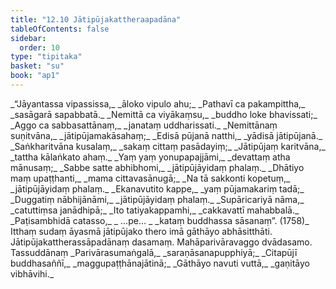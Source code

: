 ```yaml
---
title: "12.10 Jātipūjakattheraapadāna"
tableOfContents: false
sidebar:
  order: 10
type: "tipitaka"
basket: "su"
book: "ap1"
---
```



<DynamicBreadcrumb />

<Division number="82" book="ap1" bookNo="20" page="168">

<Paragraph number="2040" type="verses" book="ap1">
_“Jāyantassa vipassissa,_  
_āloko vipulo ahu;_  
_Pathavī ca pakampittha,_  
_sasāgarā sapabbatā._  

</Paragraph>

</Division>
<Division number="83" book="ap1" bookNo="20" page="168">

<Paragraph number="2041" type="verses" book="ap1">
_Nemittā ca viyākaṃsu,_  
_buddho loke bhavissati;_  
_Aggo ca sabbasattānaṃ,_  
_janataṃ uddharissati._  

</Paragraph>

</Division>
<Division number="84" book="ap1" bookNo="20" page="169">

<Paragraph number="2042" type="verses" book="ap1">
_Nemittānaṃ suṇitvāna,_  
_jātipūjamakāsahaṃ;_  
_Edisā pūjanā natthi,_  
_yādisā jātipūjanā._  

</Paragraph>

</Division>
<Division number="85" book="ap1" bookNo="20" page="169">

<Paragraph number="2043" type="verses" book="ap1">
_Saṅkharitvāna kusalaṃ,_  
_sakaṃ cittaṃ pasādayiṃ;_  
_Jātipūjaṃ karitvāna,_  
_tattha kālaṅkato ahaṃ._  

</Paragraph>

</Division>
<Division number="86" book="ap1" bookNo="20" page="169">

<Paragraph number="2044" type="verses" book="ap1">
_Yaṃ yaṃ yonupapajjāmi,_  
_devattaṃ atha mānusaṃ;_  
_Sabbe satte abhibhomi,_  
_jātipūjāyidaṃ phalaṃ._  

</Paragraph>

</Division>
<Division number="87" book="ap1" bookNo="20" page="169">

<Paragraph number="2045" type="verses" book="ap1">
_Dhātiyo maṃ upaṭṭhanti,_  
_mama cittavasānugā;_  
_Na tā sakkonti kopetuṃ,_  
_jātipūjāyidaṃ phalaṃ._  

</Paragraph>

</Division>
<Division number="88" book="ap1" bookNo="20" page="169">

<Paragraph number="2046" type="verses" book="ap1">
_Ekanavutito kappe,_  
_yaṃ pūjamakariṃ tadā;_  
_Duggatiṃ nābhijānāmi,_  
_jātipūjāyidaṃ phalaṃ._  

</Paragraph>

</Division>
<Division number="89" book="ap1" bookNo="20" page="169">

<Paragraph number="2047" type="verses" book="ap1">
_Supāricariyā nāma,_  
_catuttiṃsa janādhipā;_  
_Ito tatiyakappamhi,_  
_cakkavattī mahabbalā._  

</Paragraph>

</Division>
<Division number="90" book="ap1" bookNo="20" page="169">

<Paragraph number="2048" type="verses" book="ap1">
_Paṭisambhidā catasso,_  
_ …pe… _  
_kataṃ buddhassa sāsanaṃ”. (1758)_  

</Paragraph>

<Paragraph number="2049" book="ap1">
Itthaṃ sudaṃ āyasmā jātipūjako thero imā gāthāyo abhāsitthāti.

</Paragraph>
</Division>

<Paragraph number="2050" type="center" book="ap1">
Jātipūjakattherassāpadānaṃ dasamaṃ.



</Paragraph>

<Paragraph number="2051" type="center" book="ap1">
Mahāparivāravaggo dvādasamo.



</Paragraph>

<Paragraph number="2052" type="center" book="ap1">
Tassuddānaṃ


</Paragraph>

<Paragraph number="2053" type="verses" book="ap1">
_Parivārasumaṅgalā,_  
_saraṇāsanapupphiyā;_  
_Citapūjī buddhasaññī,_  
_maggupaṭṭhānajātinā;_  
_Gāthāyo navuti vuttā,_  
_gaṇitāyo vibhāvihi._
</Paragraph>